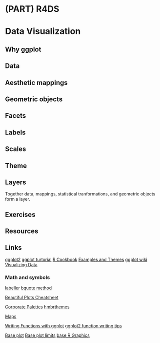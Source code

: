 # (PART) R4DS {-}

# Data Visualization

## Why ggplot

## Data 

## Aesthetic mappings

## Geometric objects

## Facets

## Labels

## Scales

## Theme


## Layers

Together data, mappings, statistical tranformations, and geometric objects form a layer.

## Exercises


## Resources

## Links
[ggplot2](https://github.com/tidyverse/ggplot2)
[ggplot turtorial](http://r-statistics.co/ggplot2-Tutorial-With-R.html)
[R Cookbook](http://www.cookbook-r.com/Graphs/)
[Examples and Themes](https://rstudio-pubs-static.s3.amazonaws.com/3364_d1a578f521174152b46b19d0c83cbe7e.html)
[ggplot wiki](https://github.com/tidyverse/ggplot2/wiki)
[Visualizing Data](https://flowingdata.com/category/guides/)

### Math and symbols
[labeller](http://ggplot2.tidyverse.org/reference/label_bquote.html)
[bquote method](https://trinkerrstuff.wordpress.com/2018/03/15/2246/)


[Beautiful Plots Cheatsheet](http://www.cs.utexas.edu/~cannata/dataVis/Class%20Notes/Beautiful%20plotting%20in%20R_%20A%20ggplot2%20cheatsheet%20_%20Technical%20Tidbits%20From%20Spatial%20Analysis%20&%20Data%20Science.pdf)

[Corporate Palettes](https://drsimonj.svbtle.com/creating-corporate-colour-palettes-for-ggplot2)
[hmbrthemes](https://cran.r-project.org/web/packages/hrbrthemes/vignettes/why_hrbrthemes.html)

[Maps](https://geocompr.robinlovelace.net/)

[Writing Functions with ggplot](https://groups.google.com/forum/#!topic/ggplot2/qVE6Uxd_IFQ)
[ggplot2 function writing tips](http://novyden.blogspot.com/2013/07/ggplot-inside-function-needs-some-care.html)


[Base plot](https://www.stat.auckland.ac.nz/~ihaka/120/Notes/ch03.pdf)
[Base plot limits](https://www.stat.auckland.ac.nz/~ihaka/787/lectures-r-graphics.pdf)
[base R Graphics](https://blog.jumpingrivers.com/posts/2018/2018-01-24-base-r-graphics/)